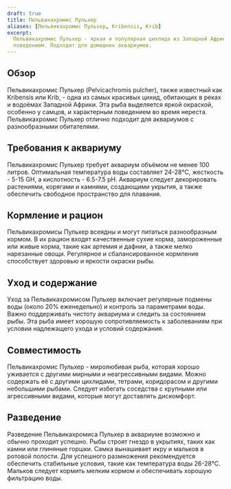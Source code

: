 ```yaml
---
draft: true
title: Пельвикахромис Пульхер
aliases: [Пельвикахромис Пульхер, Kribensis, Krib]
excerpt:
  Пельвикахромис Пульхер - яркая и популярная цихлида из Западной Африки, известная своим красивым окрасом и интересным
  поведением. Подходит для домашних аквариумов.
---
```


## Обзор

Пельвикахромис Пульхер (Pelvicachromis pulcher), также известный как Kribensis или Krib, - одна из самых красивых цихид,
обитающих в реках и водоёмах Западной Африки. Эта рыба выделяется яркой окраской, особенно у самцов, и характерным
поведением во время нереста. Пельвикахромис Пульхер отлично подходит для аквариумов с разнообразными обитателями.

## Требования к аквариуму

Пельвикахромис Пульхер требует аквариум объёмом не менее 100 литров. Оптимальная температура воды составляет 24-28°C,
жесткость - 5-15 GH, а кислотность - 6.5-7.5 pH. Аквариум следует декорировать растениями, корягами и камнями,
создающими укрытия, а также обеспечить свободное пространство для плавания.

## Кормление и рацион

Пельвикахромисы Пульхер всеядны и могут питаться разнообразным кормом. В их рацион входят качественные сухие корма,
замороженные или живые корма, такие как артемия и дафнии, а также мелко нарезанные овощи. Регулярное и сбалансированное
кормление способствует здоровью и яркости окраски рыбы.

## Уход и содержание

Уход за Пельвикахромисом Пульхер включает регулярные подмены воды (около 20% еженедельно) и контроль за параметрами
воды. Важно поддерживать чистоту аквариума и следить за состоянием рыбы. Эта рыба имеет хорошую сопротивляемость к
заболеваниям при условии надлежащего ухода и условий содержания.

## Совместимость

Пельвикахромис Пульхер - миролюбивая рыба, которая хорошо уживается с другими мирными и неагрессивными видами. Можно
содержать её с другими цихлидами, тетрами, коридорасом и другими небольшими рыбами. Следует избегать соседства с
крупными или агрессивными видами, которые могут доставлять дискомфорт.

## Разведение

Разведение Пельвикахромиса Пульхер в аквариуме возможно и обычно проходит успешно. Рыбы строят гнездо в укрытиях, таких
как камни или глиняные горшки. Самка вынашивает икру и мальков в ротовой полости. Для успешного размножения
рекомендуется обеспечить стабильные условия, такие как температура воды 26-28°C. Мальков следует кормить мелким кормом и
обеспечивать хорошую фильтрацию воды.

